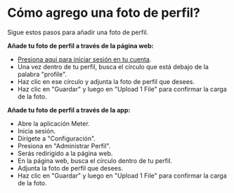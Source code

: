 # Cómo agrego una foto de perfil?

Sigue estos pasos para añadir una foto de perfil.

**Añade tu foto de perfil a través de la página web:**

* [Presiona aqui para iniciar sesión en tu cuenta](https://www.meterapp.co/es/account).
* Una vez dentro de tu perfil, busca el círculo que está debajo de la palabra "profile".
* Haz clic en ese círculo y adjunta la foto de perfil que desees.
* Haz clic en "Guardar" y luego en "Upload 1 File" para confirmar la carga de la foto.

**Añade tu foto de perfil a través de la app:**

* Abre la aplicación Meter.
* Inicia sesión.
* Dirígete a "Configuración". 
* Presiona en "Administrar Perfil".
* Serás redirigido a la página web.
* En la página web, busca el círculo dentro de tu perfil.
* Adjunta la foto de perfil que desees.
* Haz clic en "Guardar" y luego en "Upload 1 File" para confirmar la carga de la foto.

